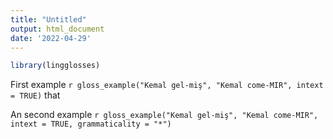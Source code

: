 ```yaml
---
title: "Untitled"
output: html_document
date: '2022-04-29'
---
```


```r
library(lingglosses)
```


First example `r gloss_example("Kemal gel-miş", "Kemal come-MIR", intext = TRUE)` that 

An second example `r gloss_example("Kemal gel-miş", "Kemal come-MIR", intext = TRUE, grammaticality = "*")` 
